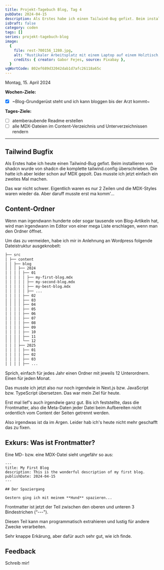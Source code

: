 ---
title: Projekt-Tagebuch Blog, Tag 4
pubDate: 2024-04-15
description: Als Erstes habe ich einen Tailwind-Bug gefixt. Beim installieren von shadcn wurde von shadcn die komplette tailwind.config überschrieben. Die hatte ich aber leider schon auf MDX gepolt. Das musste ich jetzt einfach ein zweites Mal machen.
isDraft: false
category: coden
tags: []
series: projekt-tagebuch-blog
image:
  {
    file: rest-700156_1280.jpg,
    alt: "Rustikaler Arbeitsplatz mit einem Laptop auf einem Holztisch, daneben eine Hängematte.",
    credits: { creator: Gabor Fejes, source: Pixabay },
  }
vgWortCode: 802ef689d32042dab1d7afc26118a65c
---

Montag, 15. April 2024

**Wochen-Ziele:**

- [x] ~Blog-Grundgerüst steht und ich kann bloggen bis der Arzt kommt~

**Tages-Ziele:**

- [ ] atemberaubende Readme erstellen
- [ ] alle MDX-Dateien im Content-Verzeichnis und Unterverzeichnissen rendern

---

## Tailwind Bugfix

Als Erstes habe ich heute einen Tailwind-Bug gefixt. Beim installieren von shadcn wurde von shadcn die komplette tailwind.config überschrieben. Die hatte ich aber leider schon auf MDX gepolt. Das musste ich jetzt einfach ein zweites Mal machen.

Das war nicht schwer. Eigentlich waren es nur 2 Zeilen und die MDX-Styles waren wieder da. Aber daruff musste erst ma komm'...

## Content-Ordner

Wenn man irgendwann hunderte oder sogar tausende von Blog-Artikeln hat, wird man irgendwann im Editor von einer mega Liste erschlagen, wenn man den Ordner öffnet.

Um das zu vermeiden, habe ich mir in Anlehnung an Wordpress folgende Dateistruktur ausgeknobelt:

```bash
├── src
│ ├── content
│ │ ├── blog
│ │ │ ├── 2024
│ │ │ │ ├── 01
│ │ │ │ │ ├── my-first-blog.mdx
│ │ │ │ │ ├── my-second-blog.mdx
│ │ │ │ │ ├── my-best-blog.mdx
│ │ │ │ │ ├── ...
│ │ │ │ ├── 02
│ │ │ │ ├── 03
│ │ │ │ ├── 04
│ │ │ │ ├── 05
│ │ │ │ ├── 06
│ │ │ │ ├── 07
│ │ │ │ ├── 08
│ │ │ │ ├── 09
│ │ │ │ ├── 10
│ │ │ │ ├── 11
│ │ │ │ └── 12
│ │ │ ├── 2025
│ │ │ │ ├── 01
│ │ │ │ ├── 02
│ │ │ │ ├── 03
│ │ │ │ ├── ...
```

Sprich, einfach für jedes Jahr einen Ordner mit jeweils 12 Unterordnern. Einen für jeden Monat.

Das musste ich jetzt also nur noch irgendwie in Next.js bzw. JavaScript bzw. TypeScript übersetzen. Das war mein Ziel für heute.

Erst mal lief's auch irgendwie ganz gut. Bis ich feststellte, dass die Frontmatter, also die Meta-Daten jeder Datei beim Aufbereiten nicht ordentlich vom Content der Seiten getrennt werden.

Also irgendwas ist da im Argen. Leider hab ich's heute nicht mehr geschafft das zu fixen.

## Exkurs: Was ist Frontmatter?

Eine MD- bzw. eine MDX-Datei sieht ungefähr so aus:

```
---
title: My First Blog
description: This is the wonderful description of my first blog.
publishDate: 2024-04-15
---

## Der Spaziergang

Gestern ging ich mit meinem **Hund** spazieren...
```

Frontmatter ist jetzt der Teil zwischen den oberen und unteren 3 Bindestrichen (“---").

Diesen Teil kann man programmatisch extrahieren und lustig für andere Zwecke verarbeiten.

Sehr knappe Erkärung, aber dafür auch sehr gut, wie ich finde.

## Feedback

<Accordion>
Schreib mir!

<SocialLinks />

</Accordion>
